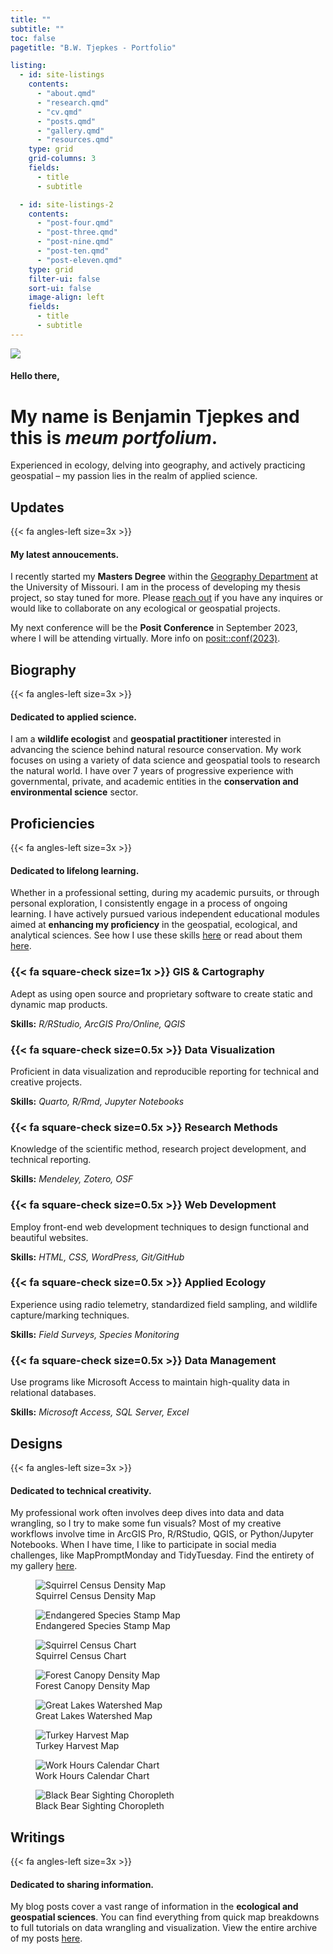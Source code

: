 ---
title: ""
subtitle: ""
toc: false
pagetitle: "B.W. Tjepkes - Portfolio"

listing:
  - id: site-listings
    contents:
      - "about.qmd"
      - "research.qmd"
      - "cv.qmd"
      - "posts.qmd"
      - "gallery.qmd"
      - "resources.qmd"
    type: grid
    grid-columns: 3
    fields: 
      - title
      - subtitle

  - id: site-listings-2
    contents:
      - "post-four.qmd"
      - "post-three.qmd"
      - "post-nine.qmd"
      - "post-ten.qmd"
      - "post-eleven.qmd"
    type: grid
    filter-ui: false
    sort-ui: false
    image-align: left
    fields: 
      - title
      - subtitle
---

::: {.intro-banner}

::: {.intro-headshot .slide-in}

![](assets/img-ben-portrait-2.jpg){.nolightbox .headshot-img}

:::


::: {.intro-content .slide-in}
#### Hello there,
# My name is Benjamin Tjepkes and this is *meum portfolium*.

Experienced in ecology, delving into geography, and actively practicing geospatial -- my passion lies in the realm of applied science.

:::
:::

::: {.index-section-heading}
## Updates {.index-h2}


::: {.index-h2-line}
:::

::: {.index-h2-icon}
{{< fa angles-left size=3x >}}
:::

:::

#### My latest annoucements. {.index-h4}

:::{.index-list}
I recently started my **Masters Degree** within the [Geography Department](https://geography.missouri.edu/) at the University of Missouri. I am in the process of developing my thesis project, so stay tuned for more. Please [reach out](contact.qmd) if you have any inquires or would like to collaborate on any ecological or geospatial projects.

My next conference will be the **Posit Conference** in September 2023, where I will be attending virtually. More info on [posit::conf(2023)](https://posit.co/conference/).



:::

::: {.about}

::: {.consultant-info}


::: {.index-section-heading}
## Biography {.index-h2}


::: {.index-h2-line}
:::

::: {.index-h2-icon}
{{< fa angles-left size=3x >}}
:::

:::

#### Dedicated to applied science. {.index-h4}

:::{.index-list}

I am a **wildlife ecologist** and **geospatial practitioner** interested in advancing the science behind natural resource conservation. My work focuses on using a variety of data science and geospatial tools to research the natural world. I have over 7 years of progressive experience with governmental, private, and academic entities in the **conservation and environmental science** sector.

:::

::: {#site-listings}

:::

:::

:::




::: {.content-block}


::: {.index-section-heading}
## Proficiencies {.index-h2}

::: {.index-h2-line}
:::

::: {.index-h2-icon}
{{< fa angles-left size=3x >}}
:::

:::

#### Dedicated to lifelong learning. {.index-h4}

:::{.index-list}

Whether in a professional setting, during my academic pursuits, or through personal exploration, I consistently engage in a process of ongoing learning. I have actively pursued various independent educational modules aimed at **enhancing my proficiency** in the geospatial, ecological, and analytical sciences. See how I use these skills [here](gallery.qmd) or read about them [here](posts.qmd).

:::

::: {.features}

::: {.feature}
### {{< fa square-check size=1x >}} GIS & Cartography
Adept as using open source and proprietary software to create static and dynamic map products.

::: {.learn-more}
**Skills:** *R/RStudio, ArcGIS Pro/Online, QGIS*
:::
:::

::: {.feature}
### {{< fa square-check size=0.5x >}} Data Visualization
Proficient in data visualization and reproducible reporting for technical and creative projects.

::: {.learn-more}
**Skills:** *Quarto, R/Rmd, Jupyter Notebooks*
:::
:::

::: {.feature}
### {{< fa square-check size=0.5x >}} Research Methods
Knowledge of the scientific method, research project development, and technical reporting.

::: {.learn-more}
**Skills:** *Mendeley, Zotero, OSF*
:::
:::

::: {.feature}
### {{< fa square-check size=0.5x >}} Web Development
Employ front-end web development techniques to design functional and beautiful websites.

::: {.learn-more}
**Skills:** *HTML, CSS, WordPress, Git/GitHub*
:::
:::

::: {.feature}
### {{< fa square-check size=0.5x >}} Applied Ecology
Experience using radio telemetry, standardized field sampling, and wildlife capture/marking techniques.

::: {.learn-more}
**Skills:** *Field Surveys, Species Monitoring*
:::
:::

::: {.feature}
### {{< fa square-check size=0.5x >}} Data Management
Use programs like Microsoft Access to maintain high-quality data in relational databases.

::: {.learn-more}
**Skills:** *Microsoft Access, SQL Server, Excel*
:::
:::


:::
:::


::: {.bg-banner-3}

::: {.index-section-heading}
## Designs {.index-h2}

::: {.index-h2-line}
:::

::: {.index-h2-icon}
{{< fa angles-left size=3x >}}
:::

:::

#### Dedicated to technical creativity. {.index-h4}


:::{.index-list}

My professional work often involves deep dives into data and data wrangling, so I try to make some fun visuals? Most of my creative workflows involve time in ArcGIS Pro, R/RStudio, QGIS, or Python/Jupyter Notebooks. When I have time, I like to participate in social media challenges, like MapPromptMonday and TidyTuesday. Find the entirety of my gallery [here](gallery.qmd).

:::

::: {.gallery}

![Squirrel Census Density Map](./gallery/img-map-001v2.png){group="personal-projects"
description="2018 Squirrel Census Sighting Density Map"}

![Endangered Species Stamp Map](./gallery/img-map-endangeredstamps.png){group="personal-projects"
description="Endangered Species Stamps Range Map"}

![Squirrel Census Chart](./gallery/img-table-001.png){group="personal-projects"
description="2018 Squirrel Census Sighting Table"}

![Forest Canopy Density Map](./gallery/img-map-10.jpg){group="personal-projects"
description="Missouri Tree Canopy Density Map"}

![Great Lakes Watershed Map](./gallery/img-map-11.jpg){group="personal-projects"
description="Great Lakes Watershed Map"}

![Turkey Harvest Map](./gallery/img-turkey-harvest-maps.png){group="personal-projects"
}

![Work Hours Calendar Chart](./gallery/img-calendar.jpeg){group="personal-projects"
}

![Black Bear Sighting Choropleth](./gallery/img-map-5.jpg){group="personal-projects"
}


:::

:::

::: {.bg-banner-2}

::: {.index-section-heading}
## Writings {.index-h2}

::: {.index-h2-line}
:::

::: {.index-h2-icon}
{{< fa angles-left size=3x >}}
:::


:::

#### Dedicated to sharing information. {.index-h4}


:::{.index-list}

My blog posts cover a vast range of information in the **ecological and geospatial sciences**. You can find everything from quick map breakdowns to full tutorials on data wrangling and visualization. View the entire archive of my posts [here](posts.qmd).

:::

::: {#site-listings-2}

:::
:::